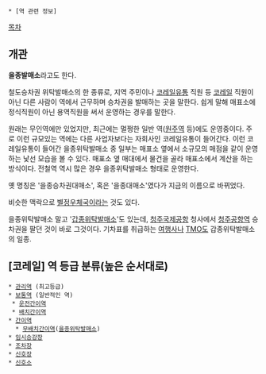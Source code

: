  * [역 관련 정보]

[[목차]]
== 개관 ==
'''을종발매소'''라고도 한다.

철도승차권 위탁발매소의 한 종류로, 지역 주민이나 [[코레일유통]] 직원 등 [[코레일]] 직원이 아닌 다른 사람이 역에서 근무하며 승차권을 발매하는 곳을 말한다. 쉽게 말해 매표소에 정식직원이 아닌 용역직원을 써서 운영하는 경우를 말한다.

원래는 무인역에만 있었지만, 최근에는 멀쩡한 일반 역([[원주역]] 등)에도 운영중이다. 주로 이런 규모있는 역에는 다른 사업자보다는 자회사인 코레일유통이 들어간다. 이런 코레일유통이 들어간 을종위탁발매소 중 일부는 매표소 옆에서 소규모의 매점을 같이 운영하는 낯선 모습을 볼 수 있다. 매표소 옆 매대에서 물건을 골라 매표소에서 계산을 하는 방식이다. 전철역 역시 많은 경우 을종위탁발매소 형태로 운영한다.

옛 명칭은 '을종승차권대매소', 혹은 '을종대매소'였다가 지금의 이름으로 바뀌었다.

비슷한 맥락으로 [[별정우체국]]이라는 것도 있다.

을종위탁발매소 말고 '[[갑종위탁발매소]]'도 있는데, [[청주국제공항]] 청사에서 [[청주공항역]] 승차권을 팔던 것이 바로 그것이다. 기차표를 취급하는 [[여행사]]나 [[TMO]]도 갑종위탁발매소의 일종.

== [코레일] 역 등급 분류(높은 순서대로) ==
 * [[관리역]] (최고등급)
 * [[보통역]] (일반적인 역)
  * [[운전간이역]] 
  * [[배치간이역]] 
 * [[간이역]]
   * [[무배치간이역]]([[을종위탁발매소]])
 * [[임시승강장]] 
 * [[조차장]] 
 * [[신호장]] 
 * [[신호소]] 
